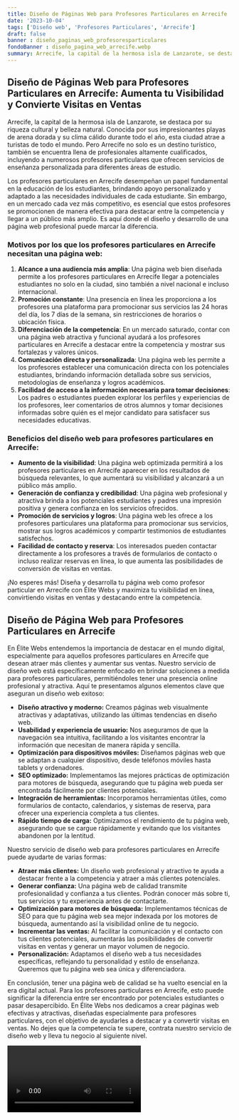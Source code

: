 ```yaml
---
title: Diseño de Páginas Web para Profesores Particulares en Arrecife
date: '2023-10-04'
tags: ['Diseño web', 'Profesores Particulares', 'Arrecife']
draft: false
banner : diseño_paginas_web_profesoresparticulares
fondoBanner : diseño_pagina_web_arrecife.webp
summary: Arrecife, la capital de la hermosa isla de Lanzarote, se destaca por su riqueza cultural y belleza natural. Conocida por sus impresionantes playas de arena dorada y su clima cálido durante todo el año, esta ciudad atrae a turistas de todo el mundo. Pero Arrecife no solo es un destino turístico, también se encuentra llena de profesionales altamente cualificados, incluyendo a numerosos profesores particulares que ofrecen servicios de enseñanza personalizada para diferentes áreas de estudio.
---
```


## Diseño de Páginas Web para Profesores Particulares en Arrecife: Aumenta tu Visibilidad y Convierte Visitas en Ventas

Arrecife, la capital de la hermosa isla de Lanzarote, se destaca por su riqueza cultural y belleza natural. Conocida por sus impresionantes playas de arena dorada y su clima cálido durante todo el año, esta ciudad atrae a turistas de todo el mundo. Pero Arrecife no solo es un destino turístico, también se encuentra llena de profesionales altamente cualificados, incluyendo a numerosos profesores particulares que ofrecen servicios de enseñanza personalizada para diferentes áreas de estudio.

Los profesores particulares en Arrecife desempeñan un papel fundamental en la educación de los estudiantes, brindando apoyo personalizado y adaptado a las necesidades individuales de cada estudiante. Sin embargo, en un mercado cada vez más competitivo, es esencial que estos profesores se promocionen de manera efectiva para destacar entre la competencia y llegar a un público más amplio. Es aquí donde el diseño y desarrollo de una página web profesional puede marcar la diferencia.

### Motivos por los que los profesores particulares en Arrecife necesitan una página web:

1. **Alcance a una audiencia más amplia**: Una página web bien diseñada permite a los profesores particulares en Arrecife llegar a potenciales estudiantes no solo en la ciudad, sino también a nivel nacional e incluso internacional. 
2. **Promoción constante**: Una presencia en línea les proporciona a los profesores una plataforma para promocionar sus servicios las 24 horas del día, los 7 días de la semana, sin restricciones de horarios o ubicación física.
3. **Diferenciación de la competencia**: En un mercado saturado, contar con una página web atractiva y funcional ayudará a los profesores particulares en Arrecife a destacar entre la competencia y mostrar sus fortalezas y valores únicos.
4. **Comunicación directa y personalizada**: Una página web les permite a los profesores establecer una comunicación directa con los potenciales estudiantes, brindando información detallada sobre sus servicios, metodologías de enseñanza y logros académicos.
5. **Facilidad de acceso a la información necesaria para tomar decisiones**: Los padres o estudiantes pueden explorar los perfiles y experiencias de los profesores, leer comentarios de otros alumnos y tomar decisiones informadas sobre quién es el mejor candidato para satisfacer sus necesidades educativas.

### Beneficios del diseño web para profesores particulares en Arrecife:

- **Aumento de la visibilidad**: Una página web optimizada permitirá a los profesores particulares en Arrecife aparecer en los resultados de búsqueda relevantes, lo que aumentará su visibilidad y alcanzará a un público más amplio.
- **Generación de confianza y credibilidad**: Una página web profesional y atractiva brinda a los potenciales estudiantes y padres una impresión positiva y genera confianza en los servicios ofrecidos.
- **Promoción de servicios y logros**: Una página web les ofrece a los profesores particulares una plataforma para promocionar sus servicios, mostrar sus logros académicos y compartir testimonios de estudiantes satisfechos.
- **Facilidad de contacto y reserva**: Los interesados pueden contactar directamente a los profesores a través de formularios de contacto o incluso realizar reservas en línea, lo que aumenta las posibilidades de conversión de visitas en ventas.

¡No esperes más! Diseña y desarrolla tu página web como profesor particular en Arrecife con Élite Webs y maximiza tu visibilidad en línea, convirtiendo visitas en ventas y destacando entre la competencia.

<GifSeo />

<Cta />

## Diseño de Página Web para Profesores Particulares en Arrecife

En Élite Webs entendemos la importancia de destacar en el mundo digital, especialmente para aquellos profesores particulares en Arrecife que desean atraer más clientes y aumentar sus ventas. Nuestro servicio de diseño web está específicamente enfocado en brindar soluciones a medida para profesores particulares, permitiéndoles tener una presencia online profesional y atractiva. Aquí te presentamos algunos elementos clave que aseguran un diseño web exitoso:

- **Diseño atractivo y moderno:** Creamos páginas web visualmente atractivas y adaptativas, utilizando las últimas tendencias en diseño web.
- **Usabilidad y experiencia de usuario:** Nos aseguramos de que la navegación sea intuitiva, facilitando a los visitantes encontrar la información que necesitan de manera rápida y sencilla.
- **Optimización para dispositivos móviles:** Diseñamos páginas web que se adaptan a cualquier dispositivo, desde teléfonos móviles hasta tablets y ordenadores.
- **SEO optimizado:** Implementamos las mejores prácticas de optimización para motores de búsqueda, asegurando que tu página web pueda ser encontrada fácilmente por clientes potenciales.
- **Integración de herramientas:** Incorporamos herramientas útiles, como formularios de contacto, calendarios, y sistemas de reserva, para ofrecer una experiencia completa a tus clientes.
- **Rápido tiempo de carga:** Optimizamos el rendimiento de tu página web, asegurando que se cargue rápidamente y evitando que los visitantes abandonen por la lentitud.

Nuestro servicio de diseño web para profesores particulares en Arrecife puede ayudarte de varias formas:

- **Atraer más clientes:** Un diseño web profesional y atractivo te ayuda a destacar frente a la competencia y atraer a más clientes potenciales.
- **Generar confianza:** Una página web de calidad transmite profesionalidad y confianza a tus clientes. Podrán conocer más sobre ti, tus servicios y tu experiencia antes de contactarte.
- **Optimización para motores de búsqueda:** Implementamos técnicas de SEO para que tu página web sea mejor indexada por los motores de búsqueda, aumentando así la visibilidad online de tu negocio.
- **Incrementar las ventas:** Al facilitar la comunicación y el contacto con tus clientes potenciales, aumentarás las posibilidades de convertir visitas en ventas y generar un mayor volumen de negocio.
- **Personalización:** Adaptamos el diseño web a tus necesidades específicas, reflejando tu personalidad y estilo de enseñanza. Queremos que tu página web sea única y diferenciadora.

En conclusión, tener una página web de calidad se ha vuelto esencial en la era digital actual. Para los profesores particulares en Arrecife, esto puede significar la diferencia entre ser encontrado por potenciales estudiantes o pasar desapercibido. En Élite Webs nos dedicamos a crear páginas web efectivas y atractivas, diseñadas especialmente para profesores particulares, con el objetivo de ayudarles a destacar y a convertir visitas en ventas. No dejes que la competencia te supere, contrata nuestro servicio de diseño web y lleva tu negocio al siguiente nivel.

<Video />

<CtaBot job='Profesores Particulares' city='Arrecife'/>

<Gmaps query='Arrecife+españa+maps' />